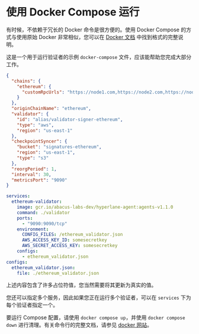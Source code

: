 # 使用 Docker Compose 运行

有时候，不依赖于冗长的 Docker 命令是很方便的。使用 Docker Compose 的方式与使用原始 Docker 非常相似，您可以在 [Docker 文档](https://docs.Docker.com/compose/compose-file/) 中找到格式的完整说明。

这是一个用于运行验证者的示例 `docker-compose` 文件，应该能帮助您完成大部分工作。

```json
{
  "chains": {
    "ethereum": {
      "customRpcUrls": "https://node1.com,https://node2.com,https://node3.com"
    }
  },
  "originChainName": "ethereum",
  "validator": {
    "id": "alias/validator-signer-ethereum",
    "type": "aws",
    "region": "us-east-1"
  },
  "checkpointSyncer": {
    "bucket": "signatures-ethereum",
    "region": "us-east-1",
    "type": "s3"
  },
  "reorgPeriod": 1,
  "interval": 30,
  "metricsPort": "9090"
}
```

```yaml
services:
  ethereum-validator:
    image: gcr.io/abacus-labs-dev/hyperlane-agent:agents-v1.1.0
    command: ./validator
    ports:
      - "9090:9090/tcp"
    environment:
      CONFIG_FILES: /ethereum_validator.json
      AWS_ACCESS_KEY_ID: somesecretkey
      AWS_SECRET_ACCESS_KEY: somesecretkey
    configs:
      - ethereum_validator.json
configs:
  ethereum_validator.json:
    file: ./ethereum_validator.json
```

上述内容包含了许多占位符值，您当然需要将其更新为真实的值。

您还可以指定多个服务，因此如果您正在运行多个验证者，可以在 `services` 下为每个验证者指定一个。

要运行 Compose 配置，请使用 `docker compose up`，并使用 `docker compose down` 进行清理。有关命令行的完整文档，请参见 [docker 网站](https://docs.docker.com/engine/reference/commandline/compose/)。
